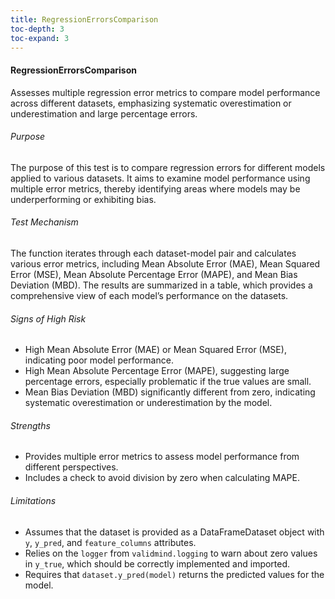 ```yaml
---
title: RegressionErrorsComparison
toc-depth: 3
toc-expand: 3
---
```






 
#### RegressionErrorsComparison

Assesses multiple regression error metrics to compare model performance across different datasets, emphasizing
systematic overestimation or underestimation and large percentage errors.

###### Purpose

The purpose of this test is to compare regression errors for different models applied to various datasets. It aims
to examine model performance using multiple error metrics, thereby identifying areas where models may be
underperforming or exhibiting bias.

###### Test Mechanism

The function iterates through each dataset-model pair and calculates various error metrics, including Mean Absolute
Error (MAE), Mean Squared Error (MSE), Mean Absolute Percentage Error (MAPE), and Mean Bias Deviation (MBD). The
results are summarized in a table, which provides a comprehensive view of each model's performance on the datasets.

###### Signs of High Risk

- High Mean Absolute Error (MAE) or Mean Squared Error (MSE), indicating poor model performance.
- High Mean Absolute Percentage Error (MAPE), suggesting large percentage errors, especially problematic if the
true values are small.
- Mean Bias Deviation (MBD) significantly different from zero, indicating systematic overestimation or
underestimation by the model.

###### Strengths

- Provides multiple error metrics to assess model performance from different perspectives.
- Includes a check to avoid division by zero when calculating MAPE.

###### Limitations

- Assumes that the dataset is provided as a DataFrameDataset object with `y`, `y_pred`, and `feature_columns`
attributes.
- Relies on the `logger` from `validmind.logging` to warn about zero values in `y_true`, which should be correctly
implemented and imported.
- Requires that `dataset.y_pred(model)` returns the predicted values for the model.




 